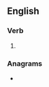 ==English==

===Verb===
{{head|en|verb form}}

# {{en-past of|rathole}}

===Anagrams===
* {{anagrams|en|a=adehlort|Aderholt|harloted}}